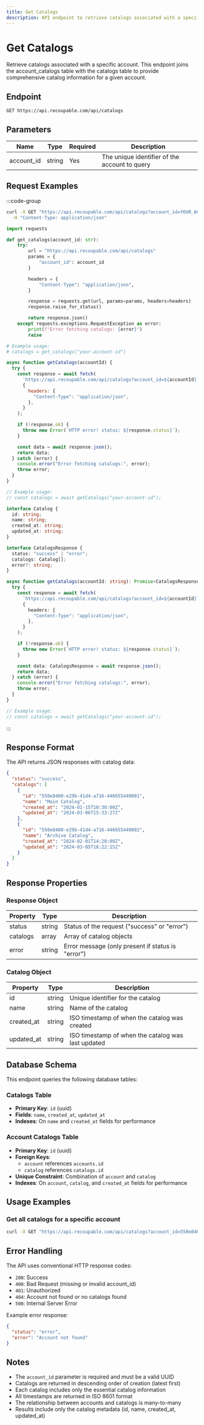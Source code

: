```yaml
---
title: Get Catalogs
description: API endpoint to retrieve catalogs associated with a specific account from the database.
---
```


# Get Catalogs

Retrieve catalogs associated with a specific account. This endpoint joins the account_catalogs table with the catalogs table to provide comprehensive catalog information for a given account.

## Endpoint

```http
GET https://api.recoupable.com/api/catalogs
```

## Parameters

| Name       | Type   | Required | Description                                   |
| ---------- | ------ | -------- | --------------------------------------------- |
| account_id | string | Yes      | The unique identifier of the account to query |

## Request Examples

:::code-group

```bash [cURL]
curl -X GET "https://api.recoupable.com/api/catalogs?account_id=YOUR_ACCOUNT_ID" \
  -H "Content-Type: application/json"
```

```python [Python]
import requests

def get_catalogs(account_id: str):
    try:
        url = "https://api.recoupable.com/api/catalogs"
        params = {
            "account_id": account_id
        }

        headers = {
            "Content-Type": "application/json",
        }

        response = requests.get(url, params=params, headers=headers)
        response.raise_for_status()

        return response.json()
    except requests.exceptions.RequestException as error:
        print(f"Error fetching catalogs: {error}")
        raise

# Example usage:
# catalogs = get_catalogs("your-account-id")
```

```javascript [JavaScript]
async function getCatalogs(accountId) {
  try {
    const response = await fetch(
      `https://api.recoupable.com/api/catalogs?account_id=${accountId}`,
      {
        headers: {
          "Content-Type": "application/json",
        },
      }
    );

    if (!response.ok) {
      throw new Error(`HTTP error! status: ${response.status}`);
    }

    const data = await response.json();
    return data;
  } catch (error) {
    console.error("Error fetching catalogs:", error);
    throw error;
  }
}

// Example usage:
// const catalogs = await getCatalogs("your-account-id");
```

```typescript [TypeScript]
interface Catalog {
  id: string;
  name: string;
  created_at: string;
  updated_at: string;
}

interface CatalogsResponse {
  status: "success" | "error";
  catalogs: Catalog[];
  error?: string;
}

async function getCatalogs(accountId: string): Promise<CatalogsResponse> {
  try {
    const response = await fetch(
      `https://api.recoupable.com/api/catalogs?account_id=${accountId}`,
      {
        headers: {
          "Content-Type": "application/json",
        },
      }
    );

    if (!response.ok) {
      throw new Error(`HTTP error! status: ${response.status}`);
    }

    const data: CatalogsResponse = await response.json();
    return data;
  } catch (error) {
    console.error("Error fetching catalogs:", error);
    throw error;
  }
}

// Example usage:
// const catalogs = await getCatalogs("your-account-id");
```

:::

## Response Format

The API returns JSON responses with catalog data:

```json filename="Response"
{
  "status": "success",
  "catalogs": [
    {
      "id": "550e8400-e29b-41d4-a716-446655440001",
      "name": "Main Catalog",
      "created_at": "2024-01-15T10:30:00Z",
      "updated_at": "2024-03-06T15:33:27Z"
    },
    {
      "id": "550e8400-e29b-41d4-a716-446655440002",
      "name": "Archive Catalog",
      "created_at": "2024-02-01T14:20:00Z",
      "updated_at": "2024-03-05T18:22:15Z"
    }
  ]
}
```

## Response Properties

### Response Object

| Property | Type   | Description                                       |
| -------- | ------ | ------------------------------------------------- |
| status   | string | Status of the request ("success" or "error")      |
| catalogs | array  | Array of catalog objects                          |
| error    | string | Error message (only present if status is "error") |

### Catalog Object

| Property   | Type   | Description                                        |
| ---------- | ------ | -------------------------------------------------- |
| id         | string | Unique identifier for the catalog                  |
| name       | string | Name of the catalog                                |
| created_at | string | ISO timestamp of when the catalog was created      |
| updated_at | string | ISO timestamp of when the catalog was last updated |

## Database Schema

This endpoint queries the following database tables:

### Catalogs Table

- **Primary Key**: `id` (uuid)
- **Fields**: `name`, `created_at`, `updated_at`
- **Indexes**: On `name` and `created_at` fields for performance

### Account Catalogs Table

- **Primary Key**: `id` (uuid)
- **Foreign Keys**:
  - `account` references `accounts.id`
  - `catalog` references `catalogs.id`
- **Unique Constraint**: Combination of `account` and `catalog`
- **Indexes**: On `account`, `catalog`, and `created_at` fields for performance

## Usage Examples

### Get all catalogs for a specific account

```bash
curl -X GET "https://api.recoupable.com/api/catalogs?account_id=550e8400-e29b-41d4-a716-446655440000"
```

## Error Handling

The API uses conventional HTTP response codes:

- `200`: Success
- `400`: Bad Request (missing or invalid account_id)
- `401`: Unauthorized
- `404`: Account not found or no catalogs found
- `500`: Internal Server Error

Example error response:

```json filename="Error Response"
{
  "status": "error",
  "error": "Account not found"
}
```

## Notes

- The `account_id` parameter is required and must be a valid UUID
- Catalogs are returned in descending order of creation (latest first)
- Each catalog includes only the essential catalog information
- All timestamps are returned in ISO 8601 format
- The relationship between accounts and catalogs is many-to-many
- Results include only the catalog metadata (id, name, created_at, updated_at)
